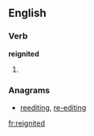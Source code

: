 ==English==

===Verb===
'''reignited'''

# {{en-past of|reignite}}

===Anagrams===
* [[reediting#English|reediting]], [[re-editing#English|re-editing]]

[[fr:reignited]]